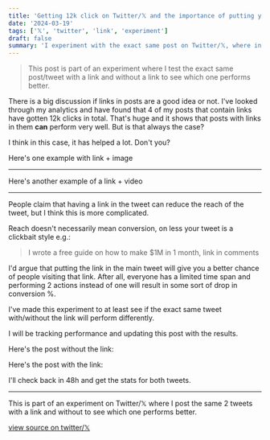 ```yaml
---
title: 'Getting 12k click on Twitter/𝕏 and the importance of putting your link in tweet'
date: '2024-03-19'
tags: ['𝕏', 'twitter', 'link', 'experiment']
draft: false
summary: 'I experiment with the exact same post on Twitter/𝕏, where in one I put a link in the tweet and in the other I add the links in the comments.'
---
```


<ContentPieceWrapper>

> This post is part of an experiment where I test the exact same post/tweet with a link and without a link to see which one performs better.

There is a big discussion if links in posts are a good idea or not.
I've looked through my analytics and have found that 4 of my posts that contain links have gotten 12k clicks in total. That's huge and it shows that posts with links in them **can** perform very well. But is that always the case?

I think in this case, it has helped a lot. Don't you?

Here's one example with link + image

<EmbedTweet tweetId="1724712878278586852" />

---

Here's another example of a link + video

<EmbedTweet tweetId="1716016319714165116" />

</ContentPieceWrapper>

---

People claim that having a link in the tweet can reduce the reach of the tweet, but I think this is more complicated.

Reach doesn't necessarily mean conversion, on less your tweet is a clickbait style e.g.:

> I wrote a free guide on how to make $1M in 1 month, link in comments

I'd argue that putting the link in the main tweet will give you a better chance of people visiting that link. After all, everyone has a limited time span and performing 2 actions instead of one will result in some sort of drop in conversion %.

I've made this experiment to at least see if the exact same tweet with/without the link will perform differently.

I will be tracking performance and updating this post with the results.

Here's the post without the link:

<EmbedTweet tweetId="1769975604047380561" />

Here's the post with the link:

<EmbedTweet tweetId="1770353592035422313">

I'll check back in 48h and get the stats for both tweets.

---

This is part of an experiment on Twitter/𝕏 where I post the same 2 tweets with a link and without to see which one performs better.

[view source on twitter/𝕏](https://twitter.com/d4m1n/status/1769975604047380561)
